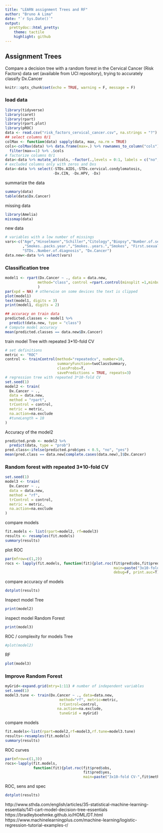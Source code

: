 ```yaml
---
title: "LEARN assignment Trees and RF"
author: "Bruno A Lima"
date: "`r Sys.Date()`"
output:
  prettydoc::html_pretty:
    theme: tactile
    highlight: github
---
```


## Assignment Trees 

Compare a decision tree with a random forest in the Cervical Cancer (Risk Factors) data set (available from UCI repository), trying to accurately classify Dx.Cancer

```r
knitr::opts_chunk$set(echo = TRUE, warning = F, message = F)
```

### load data

```r
library(tidyverse)
library(caret)
library(rpart)
library(rpart.plot)
library(pROC)
data <- read.csv("risk_factors_cervical_cancer.csv", na.strings = "?")
## select columns 0/1
colMax <- function(data) sapply(data, max, na.rm = TRUE)
cols<-colMax(data) %>% data.frame(max=.) %>% rownames_to_column("cols") %>% 
  filter(max==1) %>% .$cols
# factorize columns 0/1
data<-data %>% mutate_at(cols, ~factor(.,levels = 0:1, labels = c("no","yes")))
# excluded columns only with zeros and Dxs
data<-data %>% select(-STDs.AIDS,-STDs.cervical.condylomatosis,
                      -Dx.CIN, -Dx.HPV, -Dx)
```

summarize the data
```r
summary(data)
table(data$Dx.Cancer)
```

missing data
```r
library(Amelia)
missmap(data)
```

new data
```r
# variables with a low number of missings
vars<-c("Age","Hinselmann","Schiller","Citology","Biopsy","Number.of.sexual.partners"
        ,"Smokes..packs.year.","Smokes..years.","Smokes", "First.sexual.intercourse",
        "STDs..Number.of.diagnosis", "Dx.Cancer")
data.new<-data %>% select(vars)
```

### Classification tree
```r
model1 <- rpart(Dx.Cancer ~ ., data = data.new,
               method="class", control =rpart.control(minsplit =1,minbucket=3, cp=0)
               )
par(xpd = NA) # otherwise on some devices the text is clipped
plot(model1)
text(model1, digits = 3)
print(model1, digits = 2)
```

```r
## accuracy on train data
predicted.classes <- model1 %>% 
  predict(data.new, type = "class")
# Compute model accuracy
mean(predicted.classes == data.new$Dx.Cancer)
```

train model Tree with repeated 3*10-fold CV
```r
# set definitions
metric <- "ROC"
control <- trainControl(method="repeatedcv", number=10,
                        summaryFunction=twoClassSummary, 
                        classProbs=T,
                        savePredictions = TRUE, repeats=3)
# regression tree with repeated 3*10-fold CV
set.seed(1)
model2 <- train(
  Dx.Cancer ~ ., 
  data = data.new, 
  method = "rpart",
  trControl = control,
  metric = metric,
  na.action=na.exclude
  #tuneLength = 10
)
```

Accuracy of the model2
```r
predicted.prob <- model2 %>% 
  predict(data, type = "prob")
pred.class<-ifelse(predicted.prob$yes < 0.5, "no", "yes")
mean(pred.class == data.new[complete.cases(data.new),]$Dx.Cancer)
```

### Random forest with repeated 3*10-fold CV
```r
set.seed(1)
model3 <- train(
  Dx.Cancer ~ ., 
  data = data.new, 
  method = "rf",
  trControl = control,
  metric = metric,
  na.action=na.exclude
)
```

compare models
```r
fit.models <- list(rpart=model2, rf=model3)
results <- resamples(fit.models)
summary(results)
```

plot ROC
```r
par(mfrow=c(1,2))
rocs <- lapply(fit.models, function(fit){plot.roc(fit$pred$obs,fit$pred$yes, 
                                                  main=paste("3x10-fold-CV",fit$method), 
                                                  debug=F, print.auc=T)})
```

compare accuracy  of models
```r
dotplot(results)
```

Inspect model Tree
```r
print(model2)
```

inspect model Random Forest
```r
print(model3)
```

ROC / complexity for models
Tree
```r
#plot(model2)
```

RF
```r
plot(model3)
```

### Improve Random Forest
```r
myGrid<-expand.grid(mtry=1:11) # number of independent variables
set.seed(1)
model3.tune <- train(Dx.Cancer ~ ., data=data.new, 
                         method="rf", metric=metric, 
                         trControl=control,
                        na.action=na.exclude,
                         tuneGrid = myGrid)
```

compare models
```r
fit.models<-list(rpart=model2,rf=model3,rf.tune=model3.tune)
results<-resamples(fit.models)
summary(results)
```

ROC curves
```r
par(mfrow=c(1,3))
rocs<-lapply(fit.models,
             function(fit){plot.roc(fit$pred$obs,
                                    fit$pred$yes,
                                    main=paste("3x10-fold CV-",fit$method),debug=F,print.auc=T)})
```

ROC, sens and spec
```r
dotplot(results)
```


http://www.sthda.com/english/articles/35-statistical-machine-learning-essentials/141-cart-model-decision-tree-essentials
https://bradleyboehmke.github.io/HOML/DT.html
https://www.machinelearningplus.com/machine-learning/logistic-regression-tutorial-examples-r/
